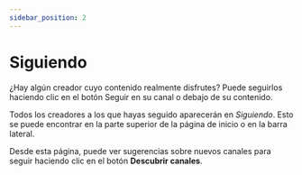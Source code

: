 ```yaml
---
sidebar_position: 2
---
```


# Siguiendo

¿Hay algún creador cuyo contenido realmente disfrutes? Puede seguirlos haciendo clic en el botón Seguir en su canal o debajo de su contenido.

Todos los creadores a los que hayas seguido aparecerán en *Siguiendo*. Esto se puede encontrar en la parte superior de la página de inicio o en la barra lateral.

Desde esta página, puede ver sugerencias sobre nuevos canales para seguir haciendo clic en el botón **Descubrir canales**.
